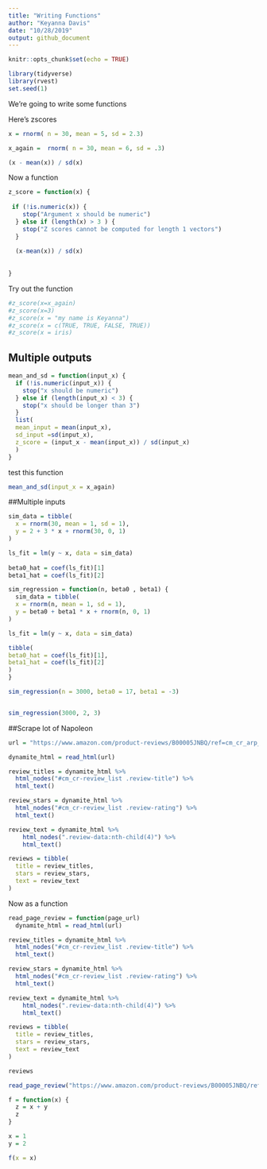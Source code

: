 ```yaml
---
title: "Writing Functions"
author: "Keyanna Davis"
date: "10/28/2019"
output: github_document
---
```


```r
knitr::opts_chunk$set(echo = TRUE)
```

```r
library(tidyverse)
library(rvest)
set.seed(1)
```

We're going to write some functions 

Here's zscores
```r
x = rnorm( n = 30, mean = 5, sd = 2.3)

x_again =  rnorm( n = 30, mean = 6, sd = .3)

(x - mean(x)) / sd(x)
```

Now a function 

```r
z_score = function(x) {
  
 if (!is.numeric(x)) {
    stop("Argument x should be numeric")
  } else if (length(x) > 3 ) {
    stop("Z scores cannot be computed for length 1 vectors")
  }
  
  (x-mean(x)) / sd(x)
  
  
}
```


Try out the function
```r
#z_score(x=x_again)
#z_score(x=3)
#z_score(x = "my name is Keyanna")
#z_score(x = c(TRUE, TRUE, FALSE, TRUE))
#z_score(x = iris)
```


## Multiple outputs
```r
mean_and_sd = function(input_x) {
  if (!is.numeric(input_x)) {
    stop("x should be numeric")
  } else if (length(input_x) < 3) {
    stop("x should be longer than 3")
  }
  list( 
  mean_input = mean(input_x),
  sd_input =sd(input_x),
  z_score = (input_x - mean(input_x)) / sd(input_x)
  )
}
```

test this function

```r
mean_and_sd(input_x = x_again)
```

##Multiple inputs

```r
sim_data = tibble(
  x = rnorm(30, mean = 1, sd = 1),
  y = 2 + 3 * x + rnorm(30, 0, 1)
)

ls_fit = lm(y ~ x, data = sim_data)
  
beta0_hat = coef(ls_fit)[1]
beta1_hat = coef(ls_fit)[2]
```


```r
sim_regression = function(n, beta0 , beta1) {
  sim_data = tibble(
  x = rnorm(n, mean = 1, sd = 1),
  y = beta0 + beta1 * x + rnorm(n, 0, 1)
)

ls_fit = lm(y ~ x, data = sim_data)

tibble(  
beta0_hat = coef(ls_fit)[1],
beta1_hat = coef(ls_fit)[2]
)
}

sim_regression(n = 3000, beta0 = 17, beta1 = -3)


sim_regression(3000, 2, 3)
```



##Scrape lot of Napoleon 
```r
url = "https://www.amazon.com/product-reviews/B00005JNBQ/ref=cm_cr_arp_d_viewopt_rvwer?ie=UTF8&reviewerType=avp_only_reviews&sortBy=recent&pageNumber=1"

dynamite_html = read_html(url)

review_titles = dynamite_html %>%
  html_nodes("#cm_cr-review_list .review-title") %>%
  html_text()

review_stars = dynamite_html %>%
  html_nodes("#cm_cr-review_list .review-rating") %>%
  html_text()

review_text = dynamite_html %>%
    html_nodes(".review-data:nth-child(4)") %>%
    html_text()

reviews = tibble(
  title = review_titles,
  stars = review_stars,
  text = review_text
)
```


Now as a function

```r
read_page_review = function(page_url)
  dynamite_html = read_html(url)

review_titles = dynamite_html %>%
  html_nodes("#cm_cr-review_list .review-title") %>%
  html_text()

review_stars = dynamite_html %>%
  html_nodes("#cm_cr-review_list .review-rating") %>%
  html_text()

review_text = dynamite_html %>%
    html_nodes(".review-data:nth-child(4)") %>%
    html_text()

reviews = tibble(
  title = review_titles,
  stars = review_stars,
  text = review_text
)

reviews
```


```r
read_page_review("https://www.amazon.com/product-reviews/B00005JNBQ/ref=cm_cr_arp_d_viewopt_rvwer?ie=UTF8&reviewerType=avp_only_reviews&sortBy=recent&pageNumber=2")
```

```r
f = function(x) {
  z = x + y
  z
}

x = 1
y = 2

f(x = x)
```

